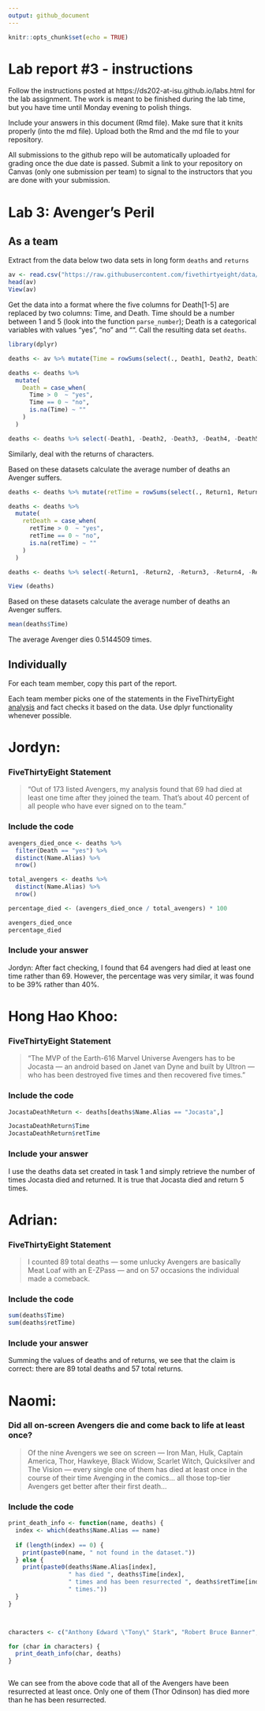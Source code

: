 ```yaml
---
output: github_document
---
```


<!-- README.md is generated from README.Rmd. Please edit the README.Rmd file -->


```r
knitr::opts_chunk$set(echo = TRUE)
```

# Lab report #3 - instructions

Follow the instructions posted at https://ds202-at-isu.github.io/labs.html for the lab assignment. The work is meant to be finished during the lab time, but you have time until Monday evening to polish things.

Include your answers in this document (Rmd file). Make sure that it knits properly (into the md file). Upload both the Rmd and the md file to your repository.  

All submissions to the github repo will be automatically uploaded for grading once the due date is passed.
Submit a link to your repository on Canvas (only one submission per team) to signal to the instructors that you are done with your submission.

# Lab 3: Avenger's Peril

## As a team

Extract from the data below two data sets in long form `deaths` and `returns`

```r
av <- read.csv("https://raw.githubusercontent.com/fivethirtyeight/data/master/avengers/avengers.csv", stringsAsFactors = FALSE)
head(av)
View(av)
```

Get the data into a format where the five columns for Death[1-5] are replaced by two columns: Time, and Death. Time should be a number between 1 and 5 (look into the function `parse_number`); Death is a categorical variables with values "yes", "no" and "". Call the resulting data set `deaths`. 

```r
library(dplyr)

deaths <- av %>% mutate(Time = rowSums(select(., Death1, Death2, Death3, Death4, Death5) == "YES"))

deaths <- deaths %>%
  mutate(
    Death = case_when(
      Time > 0  ~ "yes",
      Time == 0 ~ "no",
      is.na(Time) ~ ""
    )
  )

deaths <- deaths %>% select(-Death1, -Death2, -Death3, -Death4, -Death5)
```

Similarly, deal with the returns of characters.

Based on these datasets calculate the average number of deaths an Avenger suffers.

```r

deaths <- deaths %>% mutate(retTime = rowSums(select(., Return1, Return2, Return3, Return4, Return5) == "YES"))

deaths <- deaths %>%
  mutate(
    retDeath = case_when(
      retTime > 0  ~ "yes",
      retTime == 0 ~ "no",
      is.na(retTime) ~ ""
    )
  )

deaths <- deaths %>% select(-Return1, -Return2, -Return3, -Return4, -Return5)

View (deaths)
```

Based on these datasets calculate the average number of deaths an Avenger suffers. 

```r

mean(deaths$Time)

```
The average Avenger dies 0.5144509 times.

## Individually

For each team member, copy this part of the report. 

Each team member picks one of the statements in the FiveThirtyEight [analysis](https://fivethirtyeight.com/features/avengers-death-comics-age-of-ultron/) and fact checks it based on the data. Use dplyr functionality whenever possible.


# Jordyn: 

### FiveThirtyEight Statement

> "Out of 173 listed Avengers, my analysis found that 69 had died at least one time after they joined the team. That’s about 40 percent of all people who have ever signed on to the team."

### Include the code

```r
avengers_died_once <- deaths %>%
  filter(Death == "yes") %>%
  distinct(Name.Alias) %>%
  nrow()

total_avengers <- deaths %>%
  distinct(Name.Alias) %>%
  nrow()

percentage_died <- (avengers_died_once / total_avengers) * 100

avengers_died_once
percentage_died

```

### Include your answer

Jordyn: After fact checking, I found that 64 avengers had died at least one time rather than 69. However, the percentage was very similar, it was found to be 39% rather than 40%.

# Hong Hao Khoo: 

### FiveThirtyEight Statement

> "The MVP of the Earth-616 Marvel Universe Avengers has to be Jocasta — an android based on Janet van Dyne and built by Ultron — who has been destroyed five times and then recovered five times."

### Include the code

```r
JocastaDeathReturn <- deaths[deaths$Name.Alias == "Jocasta",]

JocastaDeathReturn$Time
JocastaDeathReturn$retTime
```

### Include your answer

I use the deaths data set created in task 1 and simply retrieve the number of times Jocasta died and returned. It is true that Jocasta died and return 5 times.

# Adrian:

### FiveThirtyEight Statement

> I counted 89 total deaths — some unlucky Avengers are basically Meat Loaf with an E-ZPass — and on 57 occasions the individual made a comeback.

### Include the code

```r
sum(deaths$Time)
sum(deaths$retTime)
```

### Include your answer

Summing the values of deaths and of returns, we see that the claim is correct: there are 89 total deaths and 57 total returns.

# Naomi:

### Did all on-screen Avengers die and come back to life at least once?

> Of the nine Avengers we see on screen — Iron Man, Hulk, Captain America, Thor, Hawkeye, Black Widow, Scarlet Witch, Quicksilver and The Vision — every single one of them has died at least once in the course of their time Avenging in the comics... all those top-tier Avengers get better after their first death...

### Include the code

```r

print_death_info <- function(name, deaths) {
  index <- which(deaths$Name.Alias == name)
  
  if (length(index) == 0) {
    print(paste0(name, " not found in the dataset."))
  } else {
    print(paste0(deaths$Name.Alias[index], 
                 " has died ", deaths$Time[index], 
                 " times and has been resurrected ", deaths$retTime[index], 
                 " times."))
  }
}



characters <- c("Anthony Edward \"Tony\" Stark", "Robert Bruce Banner", "Steven Rogers", "Thor Odinson", "Clinton Francis Barton", "Natalia Alianovna Romanova", "Wanda Maximoff", "Pietro Maximoff", "Victor Shade (alias)")

for (char in characters) {
  print_death_info(char, deaths)
}



```

We can see from the above code that all of the Avengers have been resurrected at least once. Only one of them (Thor Odinson) has died more than he has been resurrected.
